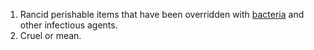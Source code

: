#Rancid perishable items that have been overridden with [[bacteria]] and other infectious agents.
#Cruel or mean.